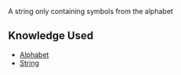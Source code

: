 A string only containing symbols from the alphabet

== Knowledge Used ==

* [[Alphabet]]
* [[String]]
{{Knowledge Metadata|Computability|Definition}}